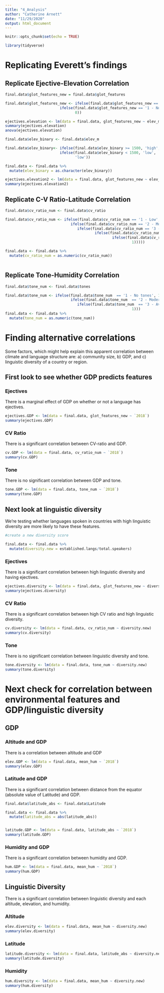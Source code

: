 ```yaml
---
title: "4_Analysis"
author: "Catherine Arnett"
date: "11/29/2020"
output: html_document
---
```


```r
knitr::opts_chunk$set(echo = TRUE)

library(tidyverse)

```

# Replicating Everett's findings

## Replicate Ejective-Elevation Correlation

```r
final.data$glot_features_new = final.data$glot_features

final.data$glot_features_new <- ifelse(final.data$glot_features_new == '2 - Ejectives only', 1,
                         ifelse(final.data$glot_features_new == '1 - No glottalized consonants', 0,
                                0))

ejectives.elevation <- lm(data = final.data, glot_features_new ~ elev_m)
summary(ejectives.elevation)
anova(ejectives.elevation)
```


```r
final.data$elev_binary <- final.data$elev_m

final.data$elev_binary<- ifelse(final.data$elev_binary >= 1500, 'high',
                         ifelse(final.data$elev_binary < 1500, 'low',
                                'low'))

final.data <- final.data %>%
  mutate(elev_binary = as.character(elev_binary))

ejectives.elevation2 <- lm(data = final.data, glot_features_new ~ elev_binary)
summary(ejectives.elevation2)
```
## Replicate C-V Ratio-Latitude Correlation

```r
final.data$cv_ratio_num <- final.data$cv_ratio 

final.data$cv_ratio_num <- ifelse(final.data$cv_ratio_num == '1 - Low', 1,
                              ifelse(final.data$cv_ratio_num == '2 - Moderately low', 2,
                                 ifelse(final.data$cv_ratio_num == '3 - Average', 3,
                                         ifelse(final.data$cv_ratio_num == '4 - Moderately high', 4,
                                                 ifelse(final.data$cv_ratio_num == '5 - High', 5,
                                                          1)))))

final.data <- final.data %>%
  mutate(cv_ratio_num = as.numeric(cv_ratio_num))



```

## Replicate Tone-Humidity Correlation

```r
final.data$tone_num <- final.data$tones

final.data$tone_num <- ifelse(final.data$tone_num  == '1 - No tones', 1,
                              ifelse(final.data$tone_num  == '2 - Moderately low', 2,
                                 ifelse(final.data$tone_num  == '3 - Average', 3,
                                                          1)))
final.data <- final.data %>%
  mutate(tone_num = as.numeric(tone_num))

```

# Finding alternative correlations

Some factors, which might help explain this apparent correlation between climate and language structure are: a) community size, b) GDP, and c) linguistic diversity of a country or region.


## First look to see whether GDP predicts features

### Ejectives

There is a marginal effect of GDP on whether or not a language has ejectives. 

```r
ejectives.GDP <- lm(data = final.data, glot_features_new ~ `2018`)
summary(ejectives.GDP)
```

### CV Ratio

There is a significant correlation between CV-ratio and GDP. 

```r
cv.GDP <- lm(data = final.data, cv_ratio_num ~ `2018`)
summary(cv.GDP)
```

### Tone

There is no significant correlation between GDP and tone. 

```r
tone.GDP <- lm(data = final.data, tone_num ~ `2018`)
summary(tone.GDP)

```

## Next look at linguistic diversity

We're testing whether languages spoken in countries with high linguistic diversity are more likely to have these features. 

```r
#create a new diversity score 

final.data <- final.data %>%
  mutate(diversity.new = established.langs/total.speakers)

```

### Ejectives

There is a significant correlation between high linguistic diversity and having ejectives.

```r
ejectives.diversity <- lm(data = final.data, glot_features_new ~ diversity.new)
summary(ejectives.diversity)
```
### CV Ratio

There is a significant correlation between high CV ratio and high linguistic diversity. 

```r
cv.diversity <- lm(data = final.data, cv_ratio_num ~ diversity.new)
summary(cv.diversity)
```

### Tone

There is no significant correlation between linguistic diversity and tone. 

```r
tone.diversity <- lm(data = final.data, tone_num ~ diversity.new)
summary(tone.diversity)

```

# Next check for correlation between environmental features and GDP/linguistic diversity

## GDP

### Altitude and GDP

There is a correlation between altitude and GDP

```r
elev.GDP <- lm(data = final.data, mean_hum ~ `2018`)
summary(elev.GDP)
```

### Latitude and GDP

There is a significant correlation between distance from the equator (absolute value of Latitude) and GDP.

```r
final.data$latitude_abs <- final.data$Latitude

final.data <- final.data %>%
  mutate(latitude_abs = abs(latitude_abs))


latitude.GDP <- lm(data = final.data, latitude_abs ~ `2018`)
summary(latitude.GDP)
```

### Humidity and GDP

There is a significant correlation between humidity and GDP. 

```r
hum.GDP <- lm(data = final.data, mean_hum ~ `2018`)
summary(hum.GDP)
```

## Linguistic Diversity

There is a significant correlation between linguistic diversity and each altitude, elevation, and humidity. 


### Altitude

```r
elev.diversity <- lm(data = final.data, mean_hum ~ diversity.new)
summary(elev.diversity)
```

### Latitude 

```r
latitude.diversity <- lm(data = final.data, latitude_abs ~ diversity.new)
summary(latitude.diversity)
```

### Humidity
```r
hum.diversity <- lm(data = final.data, mean_hum ~ diversity.new)
summary(hum.diversity)
```
